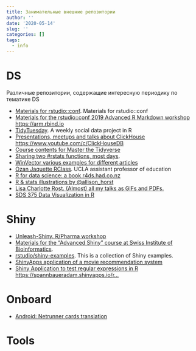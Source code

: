 ```yaml
---
title: Занимательные внешние репозитории
author: ''
date: '2020-05-14'
slug: ''
categories: []
tags:
  - info
---
```



# DS
Различные репозитории, содержащие интересную периодику по тематике DS

- [Materials for rstudio::conf](https://github.com/rstudio/rstudio-conf). Materials for rstudio::conf
- [Materials for the rstudio::conf 2019 Advanced R Markdown workshop https://arm.rbind.io](https://github.com/rstudio-education/arm-workshop-rsc2019)
- [TidyTuesday](https://github.com/rfordatascience/tidytuesday.git). A weekly social data project in R
- [Presentations, meetups and talks about ClickHouse https://www.youtube.com/c/ClickHouseDB](https://github.com/ClickHouse/clickhouse-presentations)
- [Course contents for Master the Tidyverse](https://github.com/rstudio/master-the-tidyverse)
- [Sharing two #rstats functions, most days](https://github.com/sharlagelfand/twofunctionsmostdays).
- [WinVector various examples for different articles](https://github.com/WinVector/Examples)
- [Ozan Jaquette RClass](https://github.com/ozanj/rclass). UCLA assistant professor of education
- [R for data science: a book r4ds.had.co.nz](https://github.com/hadley/r4ds.git)
- [R & stats illustrations by \@allison_horst](https://github.com/allisonhorst/stats-illustrations.git)
- [Lisa Charlotte Rost. (Almost) all my talks as GIFs and PDFs.](https://github.com/lisacharlotterost/talk-slides.git)
- [SDS 375 Data Visualization in R](https://github.com/wilkelab/SDS375.git)

# Shiny
- [Unleash-Shiny. R/Pharma workshop](https://github.com/RinteRface/Unleash-Shiny.git)
- [Materials for the "Advanced Shiny" course at Swiss Institute of Bioinformatics](https://github.com/rstudio-education/advanced-shiny-sib.git).
- [rstudio/shiny-examples](https://github.com/rstudio/shiny-examples). This is a collection of Shiny examples.
- [ShinyApps application of a movie recommendation system](https://github.com/jeknov/movieRec.git)
- [Shiny Application to test regular expressions in R https://spannbaueradam.shinyapps.io/r…](https://github.com/AdamSpannbauer/r_regex_tester_app)

# Onboard
- [Android: Netrunner cards translation](https://github.com/translate-board-game/netrunner.git)

# Tools


